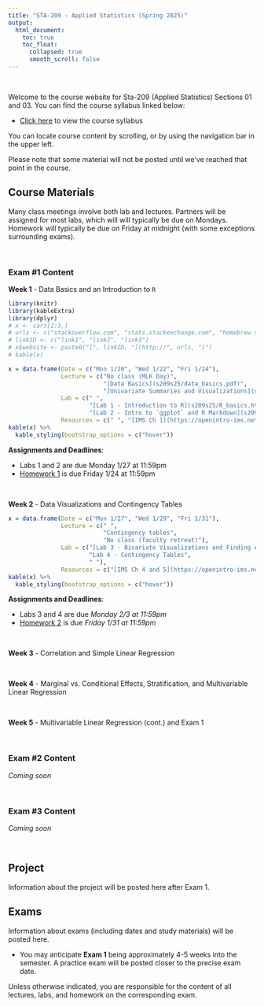```yaml
---
title: "STA-209 - Applied Statistics (Spring 2025)"
output:
  html_document:
    toc: true
    toc_float:
      collapsed: true
      smooth_scroll: false
---
```


$~$

Welcome to the course website for Sta-209 (Applied Statistics) Sections 01 and 03. You can find the course syllabus linked below:

- [Click here](syllabus209s25.html) to view the course syllabus

You can locate course content by scrolling, or by using the navigation bar in the upper left.  

Please note that some material will not be posted until we've reached that point in the course.

## Course Materials

Many class meetings involve both lab and lectures. Partners will be assigned for most labs, which will will typically be due on Mondays. Homework will typically be due on Friday at midnight (with some exceptions surrounding exams).

$~$

### Exam #1 Content

**Week 1** - Data Basics and an Introduction to `R`

```r
library(knitr)
library(kableExtra)
library(dplyr)
# x <- cars[1:3,]
# urls <- c("stackoverflow.com", "stats.stackexchange.com", "homebrew.stackexchange.com")
# linkID <- c("link1", "link2", "link3")
# x$website <- paste0("[", linkID, "](http://", urls, ")")
# kable(x)

x = data.frame(Date = c("Mon 1/20", "Wed 1/22", "Fri 1/24"), 
               Lecture = c("No class (MLK Day)", 
                           "[Data Basics](s209s25/data_basics.pdf)",
                           "[Univariate Summaries and Visualizations](s209s25/univariate.pdf)"),
               Lab = c(" ", 
                       "[Lab 1 - Introduction to R](s209s25/R_basics.html)",
                       "[Lab 2 - Intro to `ggplot` and R Markdown](s209s25/ggplot1.html)"),
               Resources = c(" ", "[IMS Ch 1](https://openintro-ims.netlify.app/data-hello), [HOPR Ch 2](https://rstudio-education.github.io/hopr/basics.html)", " "))
kable(x) %>%
  kable_styling(bootstrap_options = c("hover"))
```

**Assignments and Deadlines**:

- Labs 1 and 2 are due Monday 1/27 at 11:59pm
- [Homework 1](s209s25/hw1.html) is due Friday 1/24 at 11:59pm

$~$

**Week 2** - Data Visualizations and Contingency Tables

```r
x = data.frame(Date = c("Mon 1/27", "Wed 1/29", "Fri 1/31"), 
               Lecture = c(" ", 
                           "Contingency tables",
                           "No class (faculty retreat)"),
               Lab = c("[Lab 3 - Bivariate Visualizations and Finding Association](s209s25/ggplot2.html)", 
                       "Lab 4 - Contingency Tables",
                       " "),
               Resources = c("[IMS Ch 4 and 5](https://openintro-ims.netlify.app/explore-categorical)", " ", " "))
kable(x) %>%
  kable_styling(bootstrap_options = c("hover"))
```

**Assignments and Deadlines**:

- Labs 3 and 4 are due *Monday 2/3 at 11:59pm*
- [Homework 2](s209s25/hw2.html) is due *Friday 1/31 at 11:59pm*

$~$

**Week 3** - Correlation and Simple Linear Regression

$~$

**Week 4** - Marginal vs. Conditional Effects, Stratification, and Multivariable Linear Regression

$~$

**Week 5** - Multivariable Linear Regression (cont.) and Exam 1

$~$


### Exam #2 Content

*Coming soon*

$~$

### Exam #3 Content

*Coming soon*

$~$

## Project 

Information about the project will be posted here after Exam 1.

## Exams

Information about exams (including dates and study materials) will be posted here.

- You may anticipate **Exam 1** being approximately 4-5 weeks into the semester. A practice exam will be posted closer to the precise exam date.
    
Unless otherwise indicated, you are responsible for the content of all lectures, labs, and homework on the corresponding exam.